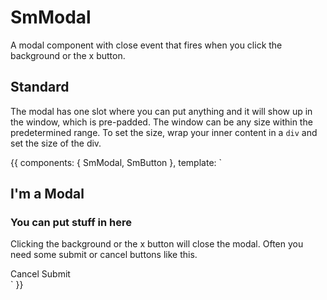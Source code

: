
<Meta title="Components/SmModal" component={SmModal} />

# SmModal

A modal component with close event that fires when you click the background or the x button.

<Props of={SmModal} />

## Standard

The modal has one slot where you can put anything and it will show up in the window, which is pre-padded. The window can be any size within the predetermined range. To set the size, wrap your inner content in a `div` and set the size of the div.

<Preview>
  <Story name="default" height="700px">
    {{
      components: { SmModal, SmButton },
      template: `
      <SmModal>
        <h2>I'm a Modal</h2>
        <h3>You can put stuff in here</h3>
        <p class="mt4">Clicking the background or the x button will close the modal. Often you need some submit or cancel buttons like this.</p>
        <div class="flex justify-between mt4">
          <SmButton kind="secondary" class="w-50 mr1">Cancel</SmButton>
          <SmButton class="w-50 ml1">Submit</SmButton>
        </div>
      </SmModal>
      `
    }}
  </Story>
</Preview>
